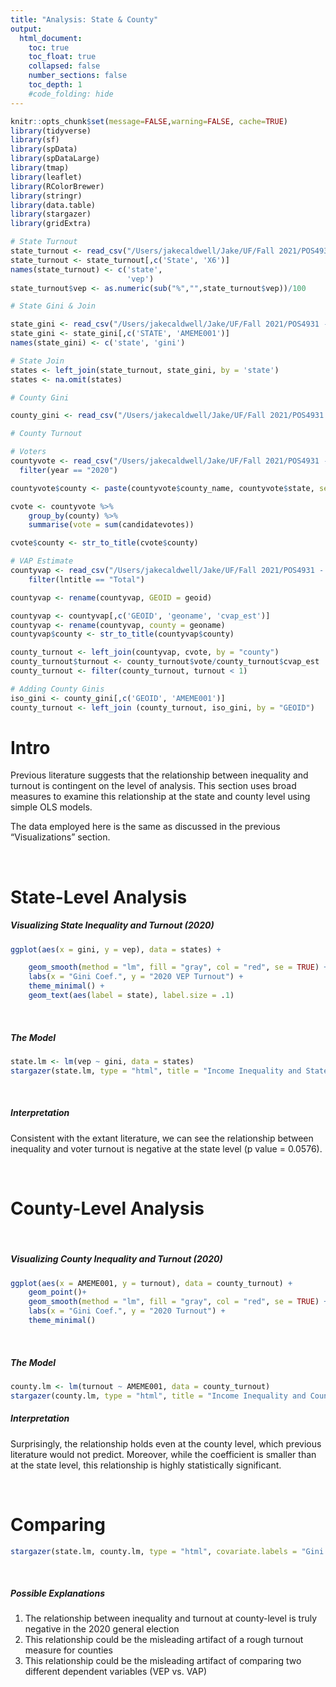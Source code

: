 ```yaml
---
title: "Analysis: State & County"
output:
  html_document:
    toc: true
    toc_float: true
    collapsed: false
    number_sections: false
    toc_depth: 1
    #code_folding: hide
---
```


```r
knitr::opts_chunk$set(message=FALSE,warning=FALSE, cache=TRUE)
library(tidyverse)
library(sf)
library(spData)
library(spDataLarge)
library(tmap)
library(leaflet)
library(RColorBrewer)
library(stringr)
library(data.table)
library(stargazer)
library(gridExtra)
```

```r
# State Turnout
state_turnout <- read_csv("/Users/jakecaldwell/Jake/UF/Fall 2021/POS4931 - Election Data Science/Assignments/Project/state_turnout_2020.csv") [-1,]
state_turnout <- state_turnout[,c('State', 'X6')]
names(state_turnout) <- c('state',
                          'vep')
state_turnout$vep <- as.numeric(sub("%","",state_turnout$vep))/100

# State Gini & Join

state_gini <- read_csv("/Users/jakecaldwell/Jake/UF/Fall 2021/POS4931 - Election Data Science/Assignments/Project/state_gini.csv") 
state_gini <- state_gini[,c('STATE', 'AMEME001')]
names(state_gini) <- c('state', 'gini')

# State Join
states <- left_join(state_turnout, state_gini, by = 'state')
states <- na.omit(states)

# County Gini

county_gini <- read_csv("/Users/jakecaldwell/Jake/UF/Fall 2021/POS4931 - Election Data Science/Assignments/Project/county_gini.csv")

# County Turnout

# Voters
countyvote <- read_csv("/Users/jakecaldwell/Jake/UF/Fall 2021/POS4931 - Election Data Science/Assignments/Project/countypres_2000-2020.csv") %>%
  filter(year == "2020")

countyvote$county <- paste(countyvote$county_name, countyvote$state, sep = " County, ")

cvote <- countyvote %>%
	group_by(county) %>%
	summarise(vote = sum(candidatevotes))

cvote$county <- str_to_title(cvote$county)

# VAP Estimate
countyvap <- read_csv("/Users/jakecaldwell/Jake/UF/Fall 2021/POS4931 - Election Data Science/Assignments/Project/CVAP_county.csv") %>%
    filter(lntitle == "Total")

countyvap <- rename(countyvap, GEOID = geoid)

countyvap <- countyvap[,c('GEOID', 'geoname', 'cvap_est')]
countyvap <- rename(countyvap, county = geoname)
countyvap$county <- str_to_title(countyvap$county)

county_turnout <- left_join(countyvap, cvote, by = "county")
county_turnout$turnout <- county_turnout$vote/county_turnout$cvap_est
county_turnout <- filter(county_turnout, turnout < 1)

# Adding County Ginis
iso_gini <- county_gini[,c('GEOID', 'AMEME001')]
county_turnout <- left_join (county_turnout, iso_gini, by = "GEOID")

```

# Intro

Previous literature suggests that the relationship between inequality and turnout is contingent on the level of analysis.  This section uses broad measures to examine this relationship at the state and county level using simple OLS models.  

The data employed here is the same as discussed in the previous "Visualizations" section.

<p>&nbsp;</p>

# State-Level Analysis

##### Visualizing State Inequality and Turnout (2020)
```r
ggplot(aes(x = gini, y = vep), data = states) +

    geom_smooth(method = "lm", fill = "gray", col = "red", se = TRUE) +
    labs(x = "Gini Coef.", y = "2020 VEP Turnout") +
    theme_minimal() +
    geom_text(aes(label = state), label.size = .1)
```
<p>&nbsp;</p>

##### The Model
```r
state.lm <- lm(vep ~ gini, data = states)
stargazer(state.lm, type = "html", title = "Income Inequality and State-Level Turnout (VEP)", covariate.labels = "Gini Coef.")
```


<p>&nbsp;</p>
##### Interpretation

Consistent with the extant literature, we can see the relationship between inequality and voter turnout is negative at the state level (p value = 0.0576).

<p>&nbsp;</p>

# County-Level Analysis

<p>&nbsp;</p>

##### Visualizing County Inequality and Turnout (2020)

```r
ggplot(aes(x = AMEME001, y = turnout), data = county_turnout) +
    geom_point()+
    geom_smooth(method = "lm", fill = "gray", col = "red", se = TRUE) +
    labs(x = "Gini Coef.", y = "2020 Turnout") +
    theme_minimal()
```

<p>&nbsp;</p>

##### The Model
```r
county.lm <- lm(turnout ~ AMEME001, data = county_turnout)
stargazer(county.lm, type = "html", title = "Income Inequality and County-Level Turnout (VAP Estimate)", covariate.labels = "Gini Coef.")
```
##### Interpretation

Surprisingly, the relationship holds even at the county level, which previous literature would not predict.  Moreover, while the coefficient is smaller than at the state level, this relationship is highly statistically significant.

<p>&nbsp;</p>

# Comparing

```r
stargazer(state.lm, county.lm, type = "html", covariate.labels = "Gini Coef.")
```

<p>&nbsp;</p>

##### Possible Explanations
1. The relationship between inequality and turnout at county-level is truly negative in the 2020 general election
2. This relationship could be the misleading artifact of a rough turnout measure for counties
3. This relationship could be the misleading artifact of comparing two different dependent variables (VEP vs. VAP)

